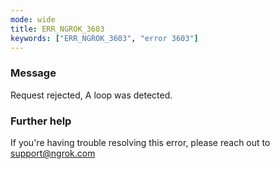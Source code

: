 ```yaml
---
mode: wide
title: ERR_NGROK_3603
keywords: ["ERR_NGROK_3603", "error 3603"]
---
```



### Message

Request rejected, A loop was detected.

<ErrorDetails />

### Further help

If you're having trouble resolving this error, please reach out to [support@ngrok.com](mailto:support@ngrok.com?subject=Help%20with%20ERR_NGROK_3603)
